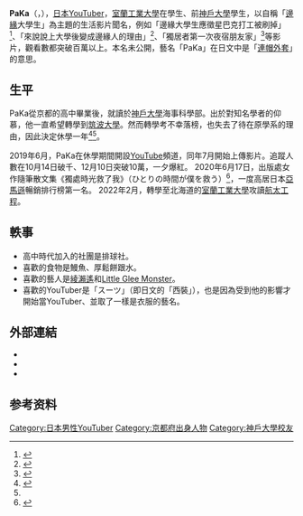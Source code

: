 {{Notability Unreferenced|time=2021-01-11T08:09:32+00:00}}
{{Primarysources|time=2021-01-11T08:09:32+00:00}}
{{Infobox YouTube personality
| name  = パーカー
| image = File:Paka Shin Osaka.jpg
| image_size    =
| caption = Paka在[[新大阪車站|新大阪車站]]
| birth_name = 
| birth_date = {{生年月日と年齢|1999|2|10}}
| birth_place = {{JPN}}[[京都府|京都府]]
| height = 
| residence = 
| occupation = [[YouTuber|YouTuber]]
| channel_name  =  
| years_active = 2019年-
| genre  = [[邊緣人|邊緣系]]
| subscribers = 47.8萬人
| views  = 104,206,509次
| stats_update = 2020年12月14日
| network = 
| silver_button = yes
| silver_year = 2019
| gold_button = no
| gold_year = 
}}

'''PaKa'''（{{jpn|j=パーカー}}，{{bd|1999年|catIdx=Kimura, Takuya}}），[[日本|日本]][[YouTuber|YouTuber]]，[[室蘭工業大學|室蘭工業大學]]在學生、前[[神戶大學|神戶大學]]學生，以自稱「[[邊緣人|邊緣]]大學生」為主題的生活影片聞名，例如「邊緣大學生應徵星巴克打工被刷掉」<ref>{{YouTube|eNyy23YHLBY|link=no|{{lang|ja|スタバのバイトに応募して落ちたぼっち大学生【体験談】}}|language=ja}}</ref>、「來說說上大學後變成邊緣人的理由」<ref name="#1">{{YouTube|tfmsh32iOw4|link=no|{{lang|ja|大学入学してぼっちになった理由を少し話す}}|language=ja}}</ref>、「獨居者第一次夜宿朋友家」<ref>{{YouTube|HdP3M5j2qOw|link=no|{{lang|ja|一人暮らしで初めて友達を家に泊めてみたらこうなった}}|language=ja}}</ref>等影片，觀看數都突破百萬以上。本名未公開，藝名「PaKa」在日文中是「[[連帽衫|連帽外套]]」的意思。

==生平==
PaKa從京都的高中畢業後，就讀於[[神戶大學|神戶大學]]海事科學部。出於對知名學者{{link-ja|落合陽一|落合陽一|落合陽一}}的仰慕，他一直希望轉學到[[筑波大學|筑波大學]]。然而轉學考不幸落榜，也失去了待在原學系的理由，因此決定休學一年<ref>{{YouTube|VASW5Y_QBSA|link=no|{{lang|ja|【大学ぼっち・不登校】1年間大学を休み続けた結果・・・}}|language=ja}}</ref><ref name="#1"/>。

2019年6月，PaKa在休學期間開設[[YouTube|YouTube]]頻道，同年7月開始上傳影片。追蹤人數在10月14日破千、12月10日突破10萬，一夕爆紅。
2020年6月17日，出版處女作隨筆散文集《獨處時光救了我》（ひとりの時間が僕を救う）<ref>{{ISBN|978-4040646718}}</ref>，一度高居日本[[亞馬遜公司|亞馬遜]]暢銷排行榜第一名。
2022年2月，轉學至北海道的[[室蘭工業大學|室蘭工業大學]]攻讀[[航太工程|航太工程]]。

==軼事==
* 高中時代加入的社團是排球社。
* 喜歡的食物是鰻魚、厚鬆餅跟水。
* 喜歡的藝人是[[綾瀨遙|綾瀨遙]]和[[Little_Glee_Monster|Little Glee Monster]]。
* 喜歡的YouTuber是「スーツ」（即日文的「西裝」），也是因為受到他的影響才開始當YouTuber、並取了一樣是衣服的藝名。
== 外部連結 ==
* {{YouTube|channel=UCBOW9JS4366gwX_rFFgZNTw|パーカー / 大学生の日常}}
*{{Twitter|paka_youtube}}
*{{Instagram|paka_youtube}}
== 参考资料 ==
{{reflist}}

[[Category:日本男性YouTuber|Category:日本男性YouTuber]]
[[Category:京都府出身人物|Category:京都府出身人物]]
[[Category:神戶大學校友|Category:神戶大學校友]]